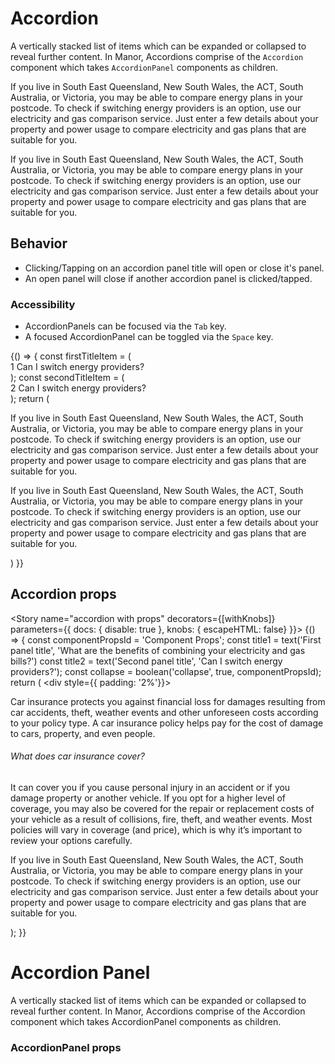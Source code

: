 
<Meta title="Components/Accordion" component={Accordion} />

# Accordion

A vertically stacked list of items which can be expanded or collapsed to reveal further content. In Manor, Accordions
comprise of the `Accordion` component which takes `AccordionPanel` components as children.

<Preview>
  <Story name="accordion" decorators={[withKnobs]}>
    <div style={{ padding: '2%' }}>
      <Accordion>
        <AccordionPanel title="Can I switch energy providers?" iconSize={'1x'}>
          <div>
            <p>
              If you live in South East Queensland, New South Wales, the ACT, South Australia, or Victoria, you may be
              able to compare energy plans in your postcode. To check if switching energy providers is an option, use our
              electricity and gas comparison service. Just enter a few details about your property and power usage to
              compare electricity and gas plans that are suitable for you.
            </p>
          </div>
        </AccordionPanel>
         <AccordionPanel title="Can I switch energy providers?" iconSize={'1x'}>
          <div>
            <p>
              If you live in South East Queensland, New South Wales, the ACT, South Australia, or Victoria, you may be
              able to compare energy plans in your postcode. To check if switching energy providers is an option, use our
              electricity and gas comparison service. Just enter a few details about your property and power usage to
              compare electricity and gas plans that are suitable for you.
            </p>
          </div>
        </AccordionPanel>
      </Accordion>
    </div>
  </Story>
</Preview>

## Behavior
* Clicking/Tapping on an accordion panel title will open or close it's panel.
* An open panel will close if another accordion panel is clicked/tapped.

### Accessibility
* AccordionPanels can be focused via the `Tab` key.
* A focused AccordionPanel can be toggled via the `Space` key.


<Preview>
  <Story name="independent accordion panels" decorators={[withKnobs]}>
  {() => {
  const  firstTitleItem = (<div>
    <span style={{background: 'white', border: '1px solid #e0e0e0', borderRadius: '100px', width: '48px', height: '48px', display: 'inline-block', textAlign: 'center', lineHeight: '44px', verticalAlign: 'middle', marginRight: '16px' }}>1</span>
    Can I switch energy providers?
  </div>);
  const  secondTitleItem = (<div>
     <span style={{background: 'white', border: '1px solid #e0e0e0', borderRadius: '100px', width: '48px', height: '48px', display: 'inline-block', textAlign: 'center', lineHeight: '44px', verticalAlign: 'middle', marginRight: '16px' }}>2</span>
     Can I switch energy providers?
   </div>);
   return (
    <div style={{ padding: '2%'}}>
      <Accordion  collapse={false}>
        <AccordionPanel title={firstTitleItem} iconSize={'1x'}>
          <div>
            <p>
               If you live in South East Queensland, New South Wales, the ACT, South Australia, or Victoria, you may be
               able to compare energy plans in your postcode. To check if switching energy providers is an option, use our
               electricity and gas comparison service. Just enter a few details about your property and power usage to
               compare electricity and gas plans that are suitable for you.
            </p>
          </div>
        </AccordionPanel>
        <AccordionPanel  title={secondTitleItem} iconSize={'1x'}>
          <div>
            <p>
              If you live in South East Queensland, New South Wales, the ACT, South Australia, or Victoria, you may be
              able to compare energy plans in your postcode. To check if switching energy providers is an option, use our
              electricity and gas comparison service. Just enter a few details about your property and power usage to
              compare electricity and gas plans that are suitable for you.
            </p>
          </div>
        </AccordionPanel>
      </Accordion>
     </div>
    )
    }}
  </Story>
</Preview>

## Accordion props
<Props of={Accordion} />


<Story name="accordion with props" decorators={[withKnobs]} parameters={{ docs: { disable: true }, knobs: { escapeHTML: false}  }}>
  {() => {
    const componentPropsId = 'Component Props';
    const title1 = text('First panel title', 'What are the benefits of combining your electricity and gas bills?')
    const title2 = text('Second panel title', 'Can I switch energy providers?');
    const collapse = boolean('collapse', true, componentPropsId);
    return (
      <div style={{ padding: '2%'}}>
        <Accordion collapse={collapse}>
          <AccordionPanel title={title1} iconSize='1x'>
            <div>
              <p>
                Car insurance protects you against financial loss for damages resulting from car accidents, theft, weather
                events and other unforeseen costs according to your policy type. A car insurance policy helps pay for the cost
                of damage to cars, property, and even people.
              </p>
              <h6>What does car insurance cover?</h6>
              <p>
                It can cover you if you cause personal injury in an accident or if you damage property or another vehicle. If
                 you opt for a higher level of coverage, you may also be covered for the repair or replacement costs of your
                 vehicle as a result of collisions, fire, theft, and weather events. Most policies will vary in coverage (and
                 price), which is why it’s important to review your options carefully.
               </p>
             </div>
          </AccordionPanel>
          <AccordionPanel title={title2} iconSize='1x'>
             <div>
                <p>
                  If you live in South East Queensland, New South Wales, the ACT, South Australia, or Victoria, you may be
                  able to compare energy plans in your postcode. To check if switching energy providers is an option, use our
                  electricity and gas comparison service. Just enter a few details about your property and power usage to
                  compare electricity and gas plans that are suitable for you.
                </p>
              </div>
          </AccordionPanel>
        </Accordion>
      </div>
    );
  }}
</Story>

# Accordion Panel

A vertically stacked list of items which can be expanded or collapsed to reveal further content. In Manor, Accordions
comprise of the Accordion component which takes AccordionPanel components as children.

### AccordionPanel props
<Props of={AccordionPanel} />

